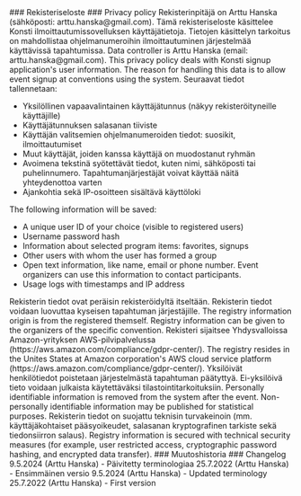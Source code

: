 
<Fi>
### Rekisteriseloste
</Fi>

<En>
### Privacy policy
</En>

<Fi>
Rekisterinpitäjä on Arttu Hanska (sähköposti: arttu.hanska@gmail.com). Tämä rekisteriseloste käsittelee Konsti ilmoittautumissovelluksen käyttäjätietoja. Tietojen käsittelyn tarkoitus on mahdollistaa ohjelmanumeroihin ilmoittautuminen järjestelmää käyttävissä tapahtumissa.
</Fi>

<En>
Data controller is Arttu Hanska (email: arttu.hanska@gmail.com). This privacy policy deals with Konsti signup application's user information. The reason for handling this data is to allow event signup at conventions using the system.
</En>

<Fi>
Seuraavat tiedot tallennetaan:

- Yksilöllinen vapaavalintainen käyttäjätunnus (näkyy rekisteröityneille käyttäjille)
- Käyttäjätunnuksen salasanan tiiviste
- Käyttäjän valitsemien ohjelmanumeroiden tiedot: suosikit, ilmoittautumiset
- Muut käyttäjät, joiden kanssa käyttäjä on muodostanut ryhmän
- Avoimena tekstinä syötettävät tiedot, kuten nimi, sähköposti tai puhelinnumero. Tapahtumanjärjestäjät voivat käyttää näitä yhteydenottoa varten
- Ajankohtia sekä IP-osoitteen sisältävä käyttöloki

</Fi>

<En>
The following information will be saved:

- A unique user ID of your choice (visible to registered users)
- Username password hash
- Information about selected program items: favorites, signups
- Other users with whom the user has formed a group
- Open text information, like name, email or phone number. Event organizers can use this information to contact participants.
- Usage logs with timestamps and IP address

</En>

<Fi>
Rekisterin tiedot ovat peräisin rekisteröidyltä itseltään. Rekisterin tiedot voidaan luovuttaa kyseisen tapahtuman järjestäjille.
</Fi>

<En>
The registry information origin is from the registered themself. Registry information can be given to the organizers of the specific convention.
</En>

<Fi>
Rekisteri sijaitsee Yhdysvalloissa Amazon-yrityksen AWS-pilvipalvelussa (https://aws.amazon.com/compliance/gdpr-center/).
</Fi>

<En>
The registry resides in the Unites States at Amazon corporation's AWS cloud service platform (https://aws.amazon.com/compliance/gdpr-center/).
</En>

<Fi>
Yksilöivät henkilötiedot poistetaan järjestelmästä tapahtuman päätyttyä. Ei-yksilöivä tieto voidaan julkaista käytettäväksi tilastointitarkoituksiin.
</Fi>

<En>
Personally identifiable information is removed from the system after the event. Non-personally identifiable information may be published for statistical purposes.
</En>

<Fi>
Rekisterin tiedot on suojattu teknisin turvakeinoin (mm. käyttäjäkohtaiset pääsyoikeudet, salasanan kryptografinen tarkiste sekä tiedonsiirron salaus).
</Fi>

<En>
Registry information is secured with technical security measures (for example, user restricted access, cryptographic password hashing, and encrypted data transfer).
</En>

<Fi>
### Muutoshistoria
</Fi>

<En>
### Changelog
</En>

<Fi>
9.5.2024 (Arttu Hanska) - Päivitetty terminologiaa
25.7.2022 (Arttu Hanska) - Ensimmäinen versio
</Fi>

<En>
9.5.2024 (Arttu Hanska) - Updated terminology
25.7.2022 (Arttu Hanska) - First version
</En>
